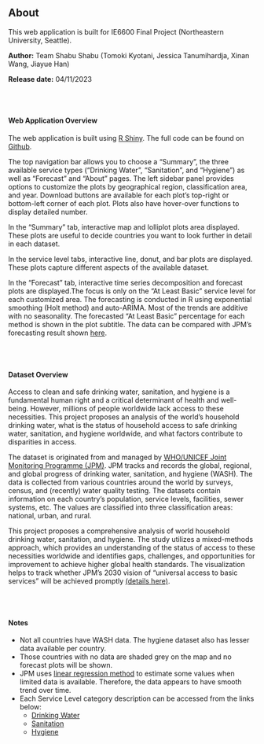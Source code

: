 ## About

This web application is built for IE6600 Final Project (Northeastern University, Seattle).

**Author:** Team Shabu Shabu (Tomoki Kyotani, Jessica Tanumihardja, Xinan Wang, Jiayue Han)

**Release date:** 04/11/2023

<br>
<br>

#### Web Application Overview

The web application is built using [R Shiny](https://shiny.rstudio.com/). The full code can be found on [Github](https://github.com/TomTomoki/DrinkingWater-Sanitation-Hygiene-Visualization).

The top navigation bar allows you to choose a "Summary", the three available service types ("Drinking Water", "Sanitation", and "Hygiene") as well as "Forecast" and "About" pages. The left sidebar panel provides options to customize the plots by geographical region, classification area, and year. Download buttons are available for each plot's top-right or bottom-left corner of each plot. Plots also have hover-over functions to display detailed number.

In the "Summary" tab, interactive map and lolliplot plots area displayed. These plots are useful to decide countries you want to look further in detail in each dataset.

In the service level tabs, interactive line, donut, and bar plots are displayed. These plots capture different aspects of the available dataset. 

In the "Forecast" tab, interactive time series decomposition and forecast plots are displayed.The focus is only on the "At Least Basic" service level for each customized area. The forecasting is conducted in R using exponential smoothing (Holt method) and auto-ARIMA. Most of the trends are additive with no seasonality. The forecasted "At Least Basic" percentage for each method is shown in the plot subtitle. The data can be compared with JPM's forecasting result shown [here](https://washdata.org/reports/jmp-2021-wash-households).

<br>
<br>

#### Dataset Overview

Access to clean and safe drinking water, sanitation, and hygiene is a fundamental human right and a critical determinant of health and well-being. However, millions of people worldwide lack access to these necessities. This project proposes an analysis of the world's household drinking water, what is the status of household access to safe drinking water, sanitation, and hygiene worldwide, and what factors contribute to disparities in access.

The dataset is originated from and managed by [WHO/UNICEF Joint Monitoring Programme (JPM)](https://washdata.org/data/downloads#WLD). JPM tracks and records the global, regional, and global progress of drinking water, sanitation, and hygiene (WASH). The data is collected from various countries around the world by surveys, census, and (recently) water quality testing. The datasets contain information on each country's population, service levels, facilities, sewer systems, etc. The values are classified into three classification areas: national, urban, and rural.

This project proposes a comprehensive analysis of world household drinking water, sanitation, and hygiene. The study utilizes a mixed-methods approach, which provides an understanding of the status of access to these necessities worldwide and identifies gaps, challenges, and opportunities for improvement to achieve higher global health standards. The visualization helps to track whether JPM's 2030 vision of "universal access to basic services" will be achieved promptly [(details here)](https://sdgs.un.org/goals/goal6). 

<br>
<br>

#### Notes

* Not all countries have WASH data. The hygiene dataset also has lesser data available per country.
* Those countries with no data are shaded grey on the map and no forecast plots will be shown.
* JPM uses [linear regression method](https://washdata.org/monitoring/methods/estimation-methods) to estimate some values when limited data is available. Therefore, the data appears to have smooth trend over time. 
* Each Service Level category description can be accessed from the links below:
  + [Drinking Water](https://washdata.org/monitoring/drinking-water)
  + [Sanitation](https://washdata.org/monitoring/sanitation)
  + [Hygiene](https://washdata.org/monitoring/hygiene)
